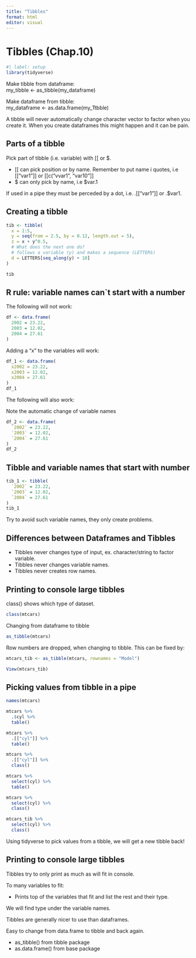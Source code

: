 ```yaml
---
title: "Tibbles"
format: html
editor: visual
---
```


# Tibbles (Chap.10)

```r
#| label: setup
library(tidyverse)
```

Make tibble from dataframe:\
my_tibble \<- as_tibble(my_dataframe)

Make dataframe from tibble:\
my_dataframe \<- as.data.frame(my_Ttbble)

A tibble will never automatically change character vector to factor when you create it.
When you create dataframes this might happen and it can be pain.

## Parts of a tibble

Pick part of tibble (i.e. variable) with \[\[ or \$.

-   \[\[ can pick position or by name. Remember to put name i quotes, i.e \[\["var1"\]\] or \[\[c("vvar1", "var10"\]\]
-   \$ can only pick by name, i.e \$var.1

If used in a pipe they must be perceded by a dot, i.e. .\[\["var1"\]\] or .\$var1.

## Creating a tibble

```r
tib <- tibble(
  x = 1:5,
  y = seq(from = 2.5, by = 0.12, length.out = 5),
  z = x + y^0.5,
  # What does the next one do?  
  # follows a variable (y) and makes a sequence (LETTERS)
  d = LETTERS[seq_along(y) + 10]
)
```

```r
tib
```

## R rule: variable names can\`t start with a number

The following will not work:

```r
df <- data.frame(
  2002 = 23.22,
  2003 = 12.02,
  2004 = 27.61
)
```

Adding a "x" to the variables will work:

```r
df_1 <- data.frame(
  x2002 = 23.22,
  x2003 = 12.02,
  x2004 = 27.61
)
df_1
```

The following will also work:

Note the automatic change of variable names

```r
df_2 <- data.frame(
  `2002` = 23.22,
  `2003` = 12.02,
  `2004` = 27.61
)
df_2
```

## Tibble and variable names that start with number

```r
tib_1 <- tibble(
  `2002` = 23.22,
  `2003` = 12.02,
  `2004` = 27.61
)
tib_1
```

Try to avoid such variable names, they only create problems.

## Differences between Dataframes and Tibbles

-   Tibbles never changes type of input, ex. character/string to factor variable.
-   Tibbles never changes variable names.
-   Tibbles never creates row names.

## Printing to console large tibbles

class() shows which type of dataset.

```r
class(mtcars)
```

Changing from dataframe to tibble

```r
as_tibble(mtcars)
```

Row numbers are dropped, when changing to tibble.
This can be fixed by:

```r
mtcars_tib <- as_tibble(mtcars, rownames = "Model")
```

```r
View(mtcars_tib)
```

## Picking values from tibble in a pipe

```r
names(mtcars)
```

```r
mtcars %>%
  .$cyl %>% 
  table()
```

```r
mtcars %>%
  .[["cyl"]] %>% 
  table()
```

```r
mtcars %>%
  .[["cyl"]] %>% 
  class()
```

```r
mtcars %>%
  select(cyl) %>% 
  table()
```

```r
mtcars %>%
  select(cyl) %>% 
  class()
```

```r
mtcars_tib %>%
  select(cyl) %>% 
  class()
```

Using tidyverse to pick values from a tibble, we will get a new tibble back!

## Printing to console large tibbles

Tibbles try to only print as much as will fit in console.

To many variables to fit:

-   Prints top of the variables that fit and list the rest and their type.

We will find type under the variable names.

Tibbles are generally nicer to use than dataframes.

Easy to change from data.frame to tibble and back again.

-   as_tibble() from tibble package
-   as.data.frame() from base package
